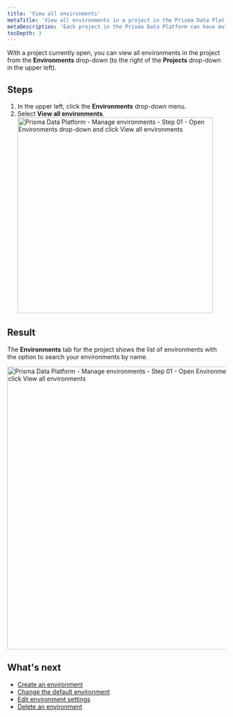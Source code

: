 ```yaml
---
title: 'View all environments'
metaTitle: 'View all environments in a project in the Prisma Data Platform'
metaDescription: 'Each project in the Prisma Data Platform can have multiple environments to separate the database development activities, such as production, staging, development, and others. You can view all environments for a project from the Environments menu that appears to the right of the Projects menu.'
tocDepth: 3
---
```


<TopBlock>

With a project currently open, you can view all environments in the project from the **Environments** drop-down (to the right of the **Projects** drop-down in the upper left).

</TopBlock>

## Steps

1. In the upper left, click the **Environments** drop-down menu.
2. Select **View all environments**.
    <img
        src="https://res.cloudinary.com/prismaio/image/upload/v1667029937/docs/pdp/environments/manage-environments-01-click-environments-drop-down_mgjwun.png"
        alt="Prisma Data Platform - Manage environments - Step 01 - Open Environments drop-down and click View all environments"
        width="450px"
    />

## Result

The **Environments** tab for the project shows the list of environments with the option to search your environments by name.

<img
    src="https://res.cloudinary.com/prismaio/image/upload/v1667168653/docs/pdp/environments/manage-environments-list-of-environments_fsxw2g.png"
    alt="Prisma Data Platform - Manage environments - Step 01 - Open Environments drop-down and click View all environments"
    width="650px"
/>

## What's next

* [Create an environment](/data-platform/environments/create)
* [Change the default environment](/data-platform/environments/edit-settings/change-default-environment)
* [Edit environment settings](/data-platform/environments/edit-settings)
* [Delete an environment](/data-platform/environments/delete)